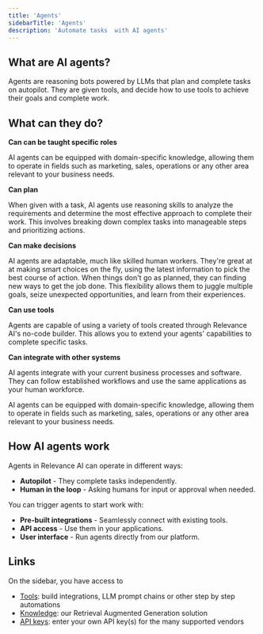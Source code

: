 ```yaml
---
title: 'Agents'
sidebarTitle: 'Agents'
description: 'Automate tasks  with AI agents'
---
```


## What are AI agents?

Agents are reasoning bots powered by LLMs that plan and complete tasks on autopilot. They are given tools, and decide how to use tools to achieve their goals and complete work.

## What can they do?

**Can can be taught specific roles**

AI agents can be equipped with domain-specific knowledge, allowing them to operate in fields such as marketing, sales, operations or any other area relevant to your business needs.

**Can plan**

When given with a task, AI agents use reasoning skills to analyze the requirements and determine the most effective approach to complete their work. This involves breaking down complex tasks into manageable steps and prioritizing actions.

**Can make decisions**

AI agents are adaptable, much like skilled human workers. They're great at at making smart choices on the fly, using the latest information to pick the best course of action. When things don't go as planned, they can finding new ways to get the job done. This flexibility allows them to juggle multiple goals, seize unexpected opportunities, and learn from their experiences.

**Can use tools**

Agents are capable of using a variety of tools created through Relevance AI's no-code builder. This allows you to extend your agents' capabilities to complete specific tasks.

**Can integrate with other systems**

AI agents integrate with your current business processes and software. They can follow established workflows and use the same applications as your human workforce.

AI agents can be equipped with domain-specific knowledge, allowing them to operate in fields such as marketing, sales, operations or any other area relevant to your business needs.

## How AI agents work

Agents in Relevance AI can operate in different ways:

- **Autopilot** - They complete tasks independently.
- **Human in the loop** - Asking humans for input or approval when needed.

You can trigger agents to start work with:

- **Pre-built integrations** - Seamlessly connect with existing tools.
- **API access** - Use them in your applications.
- **User interface** - Run agents directly from our platform.

## Links
On the sidebar, you have access to 
* [Tools](/get-started/key-concepts/tools): build integrations, LLM prompt chains or other step by step automations
* [Knowledge](/get-started/key-concepts/knowledge): our Retrieval Augmented Generation solution 
* [API keys](/get-started/key-concepts/api-keys): enter your own API key(s) for the many supported vendors 
